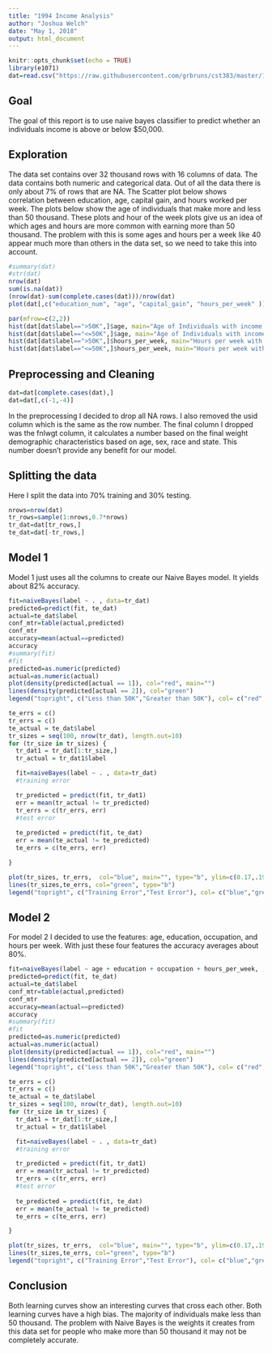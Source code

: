```yaml
---
title: "1994 Income Analysis"
author: "Joshua Welch"
date: "May 1, 2018"
output: html_document
---
```


```r
knitr::opts_chunk$set(echo = TRUE)
library(e1071)
dat=read.csv("https://raw.githubusercontent.com/grbruns/cst383/master/1994-census-summary.csv")
```
## Goal
   The goal of this report is to use naive bayes classifier to predict whether an individuals income is above or below $50,000.


## Exploration
   The data set contains over 32 thousand rows with 16 columns of data. The data contains both numeric and categorical data. Out of all the data there is only about 7% of rows that are NA. The Scatter plot below shows correlation between education, age, capital gain, and hours worked per week. The plots below show the age of individuals that make more and less than 50 thousand. These plots and hour of the week plots give us an idea of which ages and hours are more common with earning more than 50 thousand. The problem with this is some ages and hours per a week like 40 appear much more than others in the data set, so we need to take this into account. 


```r
#summary(dat)
#str(dat)
nrow(dat)
sum(is.na(dat))
(nrow(dat)-sum(complete.cases(dat)))/nrow(dat)
plot(dat[,c("education_num", "age", "capital_gain", "hours_per_week" )])

par(mfrow=c(2,2))
hist(dat[dat$label==">50K",]$age, main="Age of Individuals with income >50K", xlab="Age", col="blue")
hist(dat[dat$label=="<=50K",]$age, main="Age of Individuals with income <=50K", xlab="Age", col="blue")
hist(dat[dat$label==">50K",]$hours_per_week, main="Hours per week with income >50K", xlab="Hours", col="blue")
hist(dat[dat$label=="<=50K",]$hours_per_week, main="Hours per week with income <=50K", xlab="Hours", col="blue")

```

## Preprocessing and Cleaning

```r
dat=dat[complete.cases(dat),]
dat=dat[,c(-1,-4)]
```


   In the preprocessing I decided to drop all NA rows. I also removed the usid column which is the same as the row number. The final column I dropped was the fnlwgt column, it calculates a number based on the final weight demographic characteristics based on age, sex, race and state. This number doesn't provide any benefit for our model.

## Splitting the data

  Here I split the data into 70% training and 30% testing.

```r
nrows=nrow(dat)
tr_rows=sample(1:nrows,0.7*nrows)
tr_dat=dat[tr_rows,]
te_dat=dat[-tr_rows,]
```


## Model 1
  Model 1 just uses all the columns to create our Naive Bayes model. It yields about 82% accuracy.

```r
fit=naiveBayes(label ~ . , data=tr_dat)
predicted=predict(fit, te_dat)
actual=te_dat$label
conf_mtr=table(actual,predicted)
conf_mtr
accuracy=mean(actual==predicted)
accuracy
#summary(fit)
#fit
predicted=as.numeric(predicted)
actual=as.numeric(actual)
plot(density(predicted[actual == 1]), col="red", main="")
lines(density(predicted[actual == 2]), col="green")
legend("topright", c("Less than 50K","Greater than 50K"), col= c("red","green"), lty=1)

te_errs = c()
tr_errs = c()
te_actual = te_dat$label
tr_sizes = seq(100, nrow(tr_dat), length.out=10)
for (tr_size in tr_sizes) {
  tr_dat1 = tr_dat[1:tr_size,]
  tr_actual = tr_dat1$label

  fit=naiveBayes(label ~ . , data=tr_dat)
  #training error

  tr_predicted = predict(fit, tr_dat1)
  err = mean(tr_actual != tr_predicted)
  tr_errs = c(tr_errs, err)
  #test error
  
  te_predicted = predict(fit, te_dat)
  err = mean(te_actual != te_predicted)
  te_errs = c(te_errs, err)

}

plot(tr_sizes, tr_errs,  col="blue", main="", type="b", ylim=c(0.17,.19))
lines(tr_sizes,te_errs, col="green", type="b")
legend("topright", c("Training Error","Test Error"), col= c("blue","green"), lty=1)
```


## Model 2
  For model 2 I decided to use the features: age, education, occupation, and hours per week. With just these four features the accuracy averages about 80%.
```r
fit=naiveBayes(label ~ age + education + occupation + hours_per_week, , data=tr_dat)
predicted=predict(fit, te_dat)
actual=te_dat$label
conf_mtr=table(actual,predicted)
conf_mtr
accuracy=mean(actual==predicted)
accuracy
#summary(fit)
#fit
predicted=as.numeric(predicted)
actual=as.numeric(actual)
plot(density(predicted[actual == 1]), col="red", main="")
lines(density(predicted[actual == 2]), col="green")
legend("topright", c("Less than 50K","Greater than 50K"), col= c("red","green"), lty=1)

te_errs = c()
tr_errs = c()
te_actual = te_dat$label
tr_sizes = seq(100, nrow(tr_dat), length.out=10)
for (tr_size in tr_sizes) {
  tr_dat1 = tr_dat[1:tr_size,]
  tr_actual = tr_dat1$label

  fit=naiveBayes(label ~ . , data=tr_dat)
  #training error

  tr_predicted = predict(fit, tr_dat1)
  err = mean(tr_actual != tr_predicted)
  tr_errs = c(tr_errs, err)
  #test error
  
  te_predicted = predict(fit, te_dat)
  err = mean(te_actual != te_predicted)
  te_errs = c(te_errs, err)

}

plot(tr_sizes, tr_errs,  col="blue", main="", type="b", ylim=c(0.17,.19))
lines(tr_sizes,te_errs, col="green", type="b")
legend("topright", c("Training Error","Test Error"), col= c("blue","green"), lty=1)
```


## Conclusion
Both learning curves show an interesting curves that cross each other. Both learning curves have a high bias. The majority of individuals make less than 50 thousand. The problem with Naive Bayes is the weights it creates from this data set for people who make more than 50 thousand it may not be completely accurate. 
